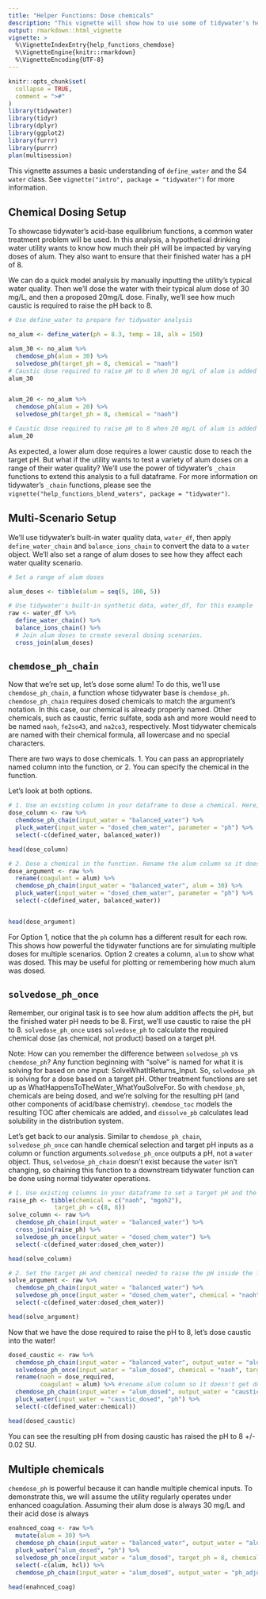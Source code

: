 ```yaml
---
title: "Helper Functions: Dose chemicals"
description: "This vignette will show how to use some of tidywater's helper functions through chemical additions"
output: rmarkdown::html_vignette
vignette: >
  %\VignetteIndexEntry{help_functions_chemdose}
  %\VignetteEngine{knitr::rmarkdown}
  %\VignetteEncoding{UTF-8}
---
```


```r
knitr::opts_chunk$set(
  collapse = TRUE,
  comment = ">#"
)
library(tidywater)
library(tidyr)
library(dplyr)
library(ggplot2)
library(furrr)
library(purrr)
plan(multisession)
```

This vignette assumes a basic understanding of `define_water` and the S4 `water` class. See `vignette("intro", package = "tidywater")` for more information.


## Chemical Dosing Setup
To showcase tidywater's acid-base equilibrium functions, a common water treatment problem will be used. In this analysis, a hypothetical drinking water utility wants to know how much their pH will be impacted by varying doses of alum. They also want to ensure that their finished water has a pH of 8.

We can do a quick model analysis by manually inputting the utility's typical water quality. Then we'll dose the water with their typical alum dose of 30 mg/L, and then a proposed 20mg/L dose. Finally, we'll see how much caustic is required to raise the pH back to 8. 

```r
# Use define_water to prepare for tidywater analysis

no_alum <- define_water(ph = 8.3, temp = 18, alk = 150)

alum_30 <- no_alum %>% 
  chemdose_ph(alum = 30) %>% 
  solvedose_ph(target_ph = 8, chemical = "naoh")
# Caustic dose required to raise pH to 8 when 30 mg/L of alum is added
alum_30 


alum_20 <- no_alum %>% 
  chemdose_ph(alum = 20) %>% 
  solvedose_ph(target_ph = 8, chemical = "naoh")

# Caustic dose required to raise pH to 8 when 20 mg/L of alum is added
alum_20 

```

As expected, a lower alum dose requires a lower caustic dose to reach the target pH. But what if the utility wants to test a variety of alum doses on a range of their water quality? We'll use the power of tidywater's `_chain` functions to extend this analysis to a full dataframe. For more information on tidywater's `_chain` functions, please see the `vignette("help_functions_blend_waters", package = "tidywater")`.

## Multi-Scenario Setup
We'll use tidywater's built-in water quality data, `water_df`, then apply `define_water_chain` and `balance_ions_chain` to convert the data to a `water` object. We'll also set a range of alum doses to see how they affect each water quality scenario.

```r
# Set a range of alum doses

alum_doses <- tibble(alum = seq(5, 100, 5))

# Use tidywater's built-in synthetic data, water_df, for this example
raw <- water_df %>%
  define_water_chain() %>% 
  balance_ions_chain() %>% 
  # Join alum doses to create several dosing scenarios.
  cross_join(alum_doses)
```
## `chemdose_ph_chain`
Now that we're set up, let's dose some alum! To do this, we'll use `chemdose_ph_chain`, a function whose tidywater base is `chemdose_ph`. `chemdose_ph_chain` requires dosed chemicals to match the argument's notation. In this case, our chemical is already properly named. Other chemicals, such as caustic, ferric sulfate, soda ash and more would need to be named `naoh`, `fe2so43`, and `na2co3`, respectively.  Most tidywater chemicals are named with their chemical formula, all lowercase and no special characters.

There are two ways to dose chemicals. 
1. You can pass an appropriately named column into the function, or 
2. You can specify the chemical in the function. 

Let's look at both options.
```r

# 1. Use an existing column in your dataframe to dose a chemical. Here, we use the alum column as the dosed chemical.
dose_column <- raw %>%
  chemdose_ph_chain(input_water = "balanced_water") %>% 
  pluck_water(input_water = "dosed_chem_water", parameter = "ph") %>% 
  select(-c(defined_water, balanced_water))

head(dose_column)

# 2. Dose a chemical in the function. Rename the alum column so it doesn't get used in the function
dose_argument <- raw %>%
  rename(coagulant = alum) %>% 
  chemdose_ph_chain(input_water = "balanced_water", alum = 30) %>% 
  pluck_water(input_water = "dosed_chem_water", parameter = "ph") %>% 
  select(-c(defined_water, balanced_water))


head(dose_argument)

```
For Option 1, notice that the `ph` column has a different result for each row. This shows how powerful the tidywater functions are for simulating multiple doses for multiple scenarios.
Option 2 creates a column, `alum` to show what was dosed. This may be useful for plotting or remembering how much alum was dosed. 

## `solvedose_ph_once`
Remember, our original task is to see how alum addition affects the pH, but the finished water pH needs to be 8. First, we'll use caustic to raise the pH to 8. `solvedose_ph_once` uses `solvedose_ph` to calculate the required chemical dose (as chemical, not product) based on a target pH. 

Note: How can you remember the difference between `solvedose_ph` vs `chemdose_ph`? Any function beginning with "solve" is named for what it is solving for based on one input: SolveWhatItReturns_Input. So, `solvedose_ph` is solving for a dose based on a target pH. 
Other treatment functions are set up as WhatHappensToTheWater_WhatYouSolveFor. So with `chemdose_ph`, chemicals are being dosed, and we're solving for the resulting pH (and other components of acid/base chemistry). `chemdose_toc` models the resulting TOC after chemicals are added, and `dissolve_pb` calculates lead solubility in the distribution system.

Let's get back to our analysis. Similar to `chemdose_ph_chain`, `solvedose_ph_once` can handle chemical selection and target pH inputs as a column or function arguments.`solvedose_ph_once` outputs a pH, not a `water` object. Thus, `solvedose_ph_chain` doesn't exist because the `water` isn't changing, so chaining this function to a downstream tidywater function can be done using normal tidywater operations.

```r

# 1. Use existing columns in your dataframe to set a target pH and the chemicals to dose
raise_ph <- tibble(chemical = c("naoh", "mgoh2"),
             target_ph = c(8, 8))
solve_column <- raw %>%
  chemdose_ph_chain(input_water = "balanced_water") %>% 
  cross_join(raise_ph) %>% 
  solvedose_ph_once(input_water = "dosed_chem_water") %>% 
  select(-c(defined_water:dosed_chem_water))

head(solve_column)

# 2. Set the target pH and chemical needed to raise the pH inside the function
solve_argument <- raw %>%
  chemdose_ph_chain(input_water = "balanced_water") %>% 
  solvedose_ph_once(input_water = "dosed_chem_water", chemical = "naoh", target_ph = 8) %>% 
  select(-c(defined_water:dosed_chem_water))

head(solve_argument)

```

Now that we have the dose required to raise the pH to 8, let's dose caustic into the water!
```r

dosed_caustic <- raw %>%
  chemdose_ph_chain(input_water = "balanced_water", output_water = "alum_dosed") %>% 
  solvedose_ph_once(input_water = "alum_dosed", chemical = "naoh", target_ph = 8) %>% 
  rename(naoh = dose_required,
         coagulant = alum) %>% #rename alum column so it doesn't get dosed twice
  chemdose_ph_chain(input_water = "alum_dosed", output_water = "caustic_dosed") %>% 
  pluck_water(input_water = "caustic_dosed", "ph") %>% 
  select(-c(defined_water:chemical)) 

head(dosed_caustic)

```
You can see the resulting pH from dosing caustic has raised the pH to 8 +/- 0.02 SU. 

## Multiple chemicals
`chemdose_ph` is powerful because it can handle multiple chemical inputs. To demonstrate this, we will assume the utility regularly operates under enhanced coagulation. Assuming their alum dose is always 30 mg/L and their acid dose is always 

```r

enahnced_coag <- raw %>%
  mutate(alum = 30) %>% 
  chemdose_ph_chain(input_water = "balanced_water", output_water = "alum_dosed", hcl = 10) %>%
  pluck_water("alum_dosed", "ph") %>% 
  solvedose_ph_once(input_water = "alum_dosed", target_ph = 8, chemical = "naoh", output_water = "naoh") %>% 
  select(-c(alum, hcl)) %>% 
  chemdose_ph_chain(input_water = "alum_dosed", output_water = "ph_adjusted")

head(enahnced_coag)

```

